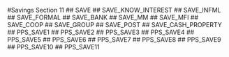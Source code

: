 #Savings Section 11
## SAVE
## SAVE_KNOW_INTEREST
## SAVE_INFML
## SAVE_FORMAL
## SAVE_BANK
## SAVE_MM
## SAVE_MFI
## SAVE_COOP
## SAVE_GROUP
## SAVE_POST
## SAVE_CASH_PROPERTY
## PPS_SAVE1
## PPS_SAVE2
## PPS_SAVE3
## PPS_SAVE4
## PPS_SAVE5
## PPS_SAVE6
## PPS_SAVE7
## PPS_SAVE8
## PPS_SAVE9
## PPS_SAVE10
## PPS_SAVE11
